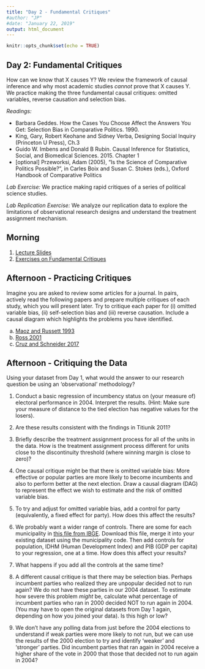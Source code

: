 ```yaml
---
title: "Day 2 - Fundamental Critiques"
#author: "JP"
#date: "January 22, 2019"
output: html_document
---
```


```r
knitr::opts_chunk$set(echo = TRUE)
```

## **Day 2: Fundamental Critiques** 

How can we know that X causes Y? We review the framework of causal inference and why most academic studies *cannot* prove that X causes Y. We practice making the three fundamental causal critiques: omitted variables, reverse causation and selection bias.

*Readings:* 

- Barbara Geddes. How the Cases You Choose Affect the Answers You Get: Selection Bias in Comparative Politics. 1990.
- King, Gary, Robert Keohane and Sidney Verba, Designing Social Inquiry (Princeton U
Press), Ch.3
- Guido W. Imbens and Donald B Rubin. Causal Inference for Statistics, Social, and Biomedical Sciences. 2015. Chapter 1
- [optional] Przeworksi, Adam (2005), "Is the Science of Comparative Politics Possible?", in Carles Boix and Susan C. Stokes (eds.), Oxford Handbook of Comparative Politics

*Lab Exercise:* We practice making rapid critiques of a series of political science studies.

*Lab Replication Exercise:* We analyze our replication data to explore the limitations of observational research designs and understand the treatment assignment mechanism. 

## Morning

1. [Lecture Slides](https://jonnyphillips.github.io/Causal_Critiques_2020/Day 2/Slides_Day_2_v7.pdf)
2. [Exercises on Fundamental Critiques](https://jonnyphillips.github.io/Causal_Critiques_2020/Day 2/Day_2_exercises.html)

## Afternoon - Practicing Critiques

Imagine you are asked to review some articles for a journal. In pairs, actively read the following papers and prepare multiple critiques of each study, which you will present later. Try to critique each paper for (i) omitted variable bias, (ii) self-selection bias and (iii) reverse causation. Include a causal diagram which highlights the problems you have identified.

a. [Maoz and Russett 1993](https://jonnyphillips.github.io/Causal_Critiques_2020/Day 2/Papers for Critique/Maoz and Russett 1993.pdf)
b. [Ross 2001](https://jonnyphillips.github.io/Causal_Critiques_2020/Day 2/Papers for Critique/Ross 2001.pdf)
c. [Cruz and Schneider 2017](https://jonnyphillips.github.io/Causal_Critiques_2020/Day 2/Papers for Critique/Cruz_Schneider_2017.pdf)   

## Afternoon - Critiquing the Data

Using your dataset from Day 1, what would the answer to our research question be using an 'observational' methodology? 

1. Conduct a basic regression of incumbency status on (your measure of) electoral performance in 2004. Interpret the results. (Hint: Make sure your measure of distance to the tied election has negative values for the losers).

2. Are these results consistent with the findings in Titiunik 2011? 

3. Briefly describe the treatment assignment process for all of the units in the data. How is the treatment assignment process different for units close to the discontinuity threshold (where winning margin is close to zero)?

4. One causal critique might be that there is omitted variable bias: More effective or popular parties are more likely to become incumbents and also to perform better at the next election. Draw a causal diagram (DAG) to represent the effect we wish to estimate and the risk of omitted variable bias.

5. To try and adjust for omitted variable bias, add a control for party (equivalently, a fixed effect for party). How does this affect the results?

6. We probably want a wider range of controls. There are some for each municipality in [this file from IBGE](https://jonnyphillips.github.io/Causal_Critiques_2020/Replication/Mun_data.csv). Download this file, merge it into your existing dataset using the municipality code. Then add controls for population, IDHM (Human Development Index) and PIB (GDP per capita) to your regression, one at a time. How does this affect your results? 

7. What happens if you add all the controls at the same time?

8. A different causal critique is that there may be selection bias. Perhaps incumbent parties who realized they are unpopular decided not to run again? We do not have these parties in our 2004 dataset. To estimate how severe this problem *might* be, calculate what percentage of incumbent parties who ran in 2000 decided NOT to run again in 2004. (You may have to open the original datasets from Day 1 again, depending on how you joined your data). Is this high or low?

9. We don't have any polling data from just before the 2004 elections to understand if weak parties were more likely to not run, but we can use the results of the 2000 election to try and identify 'weaker' and 'stronger' parties. Did incumbent parties that ran again in 2004 receive a higher share of the vote in 2000 that those that decided not to run again in 2004?
